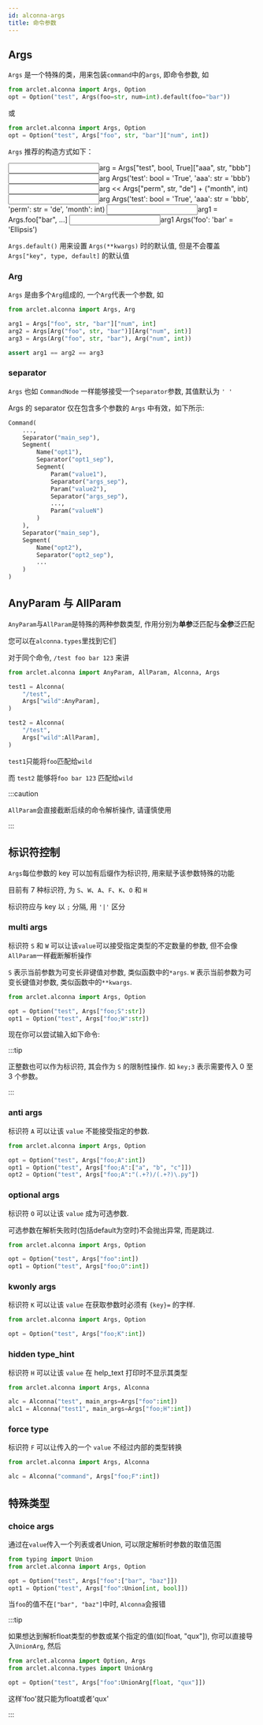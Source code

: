```yaml
---
id: alconna-args
title: 命令参数
---
```



## Args

`Args` 是一个特殊的类，用来包装`command`中的`args`, 即命令参数, 如

```python
from arclet.alconna import Args, Option
opt = Option("test", Args(foo=str, num=int).default(foo="bar"))
```

或

```python
from arclet.alconna import Args, Option
opt = Option("test", Args["foo", str, "bar"]["num", int])
```

`Args` 推荐的构造方式如下：

<App>
  <Input prompt=">>>">arg = Args["test", bool, True]["aaa", str, "bbb"]</Input>
  <Input prompt=">>>">arg</Input>
  <DataLine>Args('test': bool = 'True', 'aaa': str = 'bbb')</DataLine>
  <Input prompt=">>>">arg &lt;&lt; Args["perm", str, "de"] + ("month", int) </Input>
  <Input prompt=">>>">arg</Input>
  <DataLine>Args('test': bool = 'True', 'aaa': str = 'bbb', 'perm': str = 'de', 'month': int)</DataLine>
  <Input prompt=">>>">arg1 = Args.foo["bar", ...]</Input>
  <Input prompt=">>>">arg1</Input>
  <DataLine>Args('foo': 'bar' = 'Ellipsis')</DataLine>
</App>


`Args.default()` 用来设置 `Args(**kwargs)` 时的默认值, 但是不会覆盖 `Args["key", type, default]` 的默认值

### Arg

`Args` 是由多个`Arg`组成的, 一个`Arg`代表一个参数, 如

```python
from arclet.alconna import Args, Arg

arg1 = Args["foo", str, "bar"]["num", int]
arg2 = Args[Arg("foo", str, "bar")][Arg("num", int)]
arg3 = Args(Arg("foo", str, "bar"), Arg("num", int))

assert arg1 == arg2 == arg3
```


### separator

`Args` 也如 `CommandNode` 一样能够接受一个`separator`参数, 其值默认为 `' '`

Args 的 separator 仅在包含多个参数的 `Args` 中有效，如下所示:

```python
Command(
    ...,
    Separator("main_sep"),
    Segment(
        Name("opt1"),
        Separator("opt1_sep"),
        Segment(
            Param("value1"),
            Separator("args_sep"),
            Param("value2"),
            Separator("args_sep"),
            ...,
            Param("valueN")
        )
    ),
    Separator("main_sep"),
    Segment(
        Name("opt2"),
        Separator("opt2_sep"),
        ...
    )
)
```

## AnyParam 与 AllParam

`AnyParam`与`AllParam`是特殊的两种参数类型, 作用分别为**单参**泛匹配与**全参**泛匹配

您可以在`alconna.types`里找到它们

对于同个命令, `/test foo bar 123` 来讲

```python
from arclet.alconna import AnyParam, AllParam, Alconna, Args

test1 = Alconna(
    "/test",
    Args["wild":AnyParam],
)

test2 = Alconna(
    "/test",
    Args["wild":AllParam],
)
```

`test1`只能将`foo`匹配给`wild`

而 `test2` 能够将`foo bar 123` 匹配给`wild`

:::caution

`AllParam`会直接截断后续的命令解析操作, 请谨慎使用

:::

## 标识符控制

`Args`每位参数的 key 可以加有后缀作为标识符, 用来赋予该参数特殊的功能

目前有 7 种标识符, 为 `S`、`W`、`A`、`F`、`K`、`O` 和 `H`

标识符应与 key 以 `;` 分隔, 用 `'|'` 区分

### multi args

标识符 `S` 和 `W` 可以让该`value`可以接受指定类型的不定数量的参数, 但不会像`AllParam`一样截断解析操作

`S` 表示当前参数为可变长非键值对参数, 类似函数中的`*args`.
`W` 表示当前参数为可变长键值对参数, 类似函数中的`**kwargs`.

```python
from arclet.alconna import Args, Option

opt = Option("test", Args["foo;S":str])
opt1 = Option("test", Args["foo;W":str])
```

现在你可以尝试输入如下命令:


<App lines={multi_arg} height={240}/>

:::tip

正整数也可以作为标识符, 其会作为 `S` 的限制性操作. 如 `key;3` 表示需要传入 0 至 3 个参数。

:::

### anti args

标识符 `A` 可以让该 `value` 不能接受指定的参数.

```python
from arclet.alconna import Args, Option

opt = Option("test", Args["foo;A":int])
opt1 = Option("test", Args["foo;A":["a", "b", "c"]])
opt2 = Option("test", Args["foo;A":"(.+?)/(.+?)\.py"])
```


<App lines={anti_arg} height={300}/>

### optional args

标识符 `O` 可以让该 `value` 成为可选参数.

可选参数在解析失败时(包括default为空时)不会抛出异常, 而是跳过.

```python
from arclet.alconna import Args, Option

opt = Option("test", Args["foo":int])
opt1 = Option("test", Args["foo;O":int])
```

<App lines={optional_arg} height={300}/>

### kwonly args

标识符 `K` 可以让该 `value` 在获取参数时必须有 `{key}=` 的字样.

```python
from arclet.alconna import Args, Option

opt = Option("test", Args["foo;K":int])
```


<App lines={kwonly_arg} height={300}/>

### hidden type_hint

标识符 `H` 可以让该 `value` 在 help_text 打印时不显示其类型

```python
from arclet.alconna import Args, Alconna

alc = Alconna("test", main_args=Args["foo":int])
alc1 = Alconna("test1", main_args=Args["foo;H":int])
```

<App lines={hidden} height={300}/>

### force type

标识符 `F` 可以让传入的一个 `value` 不经过内部的类型转换

```python
from arclet.alconna import Args, Alconna

alc = Alconna("command", Args["foo;F":int])
```


<App lines={force_arg} height={200}/>

## 特殊类型

### choice args

通过在`value`传入一个列表或者Union, 可以限定解析时参数的取值范围

```python
from typing import Union
from arclet.alconna import Args, Option

opt = Option("test", Args["foo":["bar", "baz"]])
opt1 = Option("test", Args["foo":Union[int, bool]])
```

当`foo`的值不在`["bar", "baz"]`中时, `Alconna`会报错

:::tip

如果想达到解析float类型的参数或某个指定的值(如[float, "qux"]), 你可以直接导入`UnionArg`, 然后

```python
from arclet.alconna import Option, Args
from arclet.alconna.types import UnionArg

opt = Option("test", Args["foo":UnionArg[float, "qux"]])
```

这样'foo'就只能为float或者'qux'

:::
